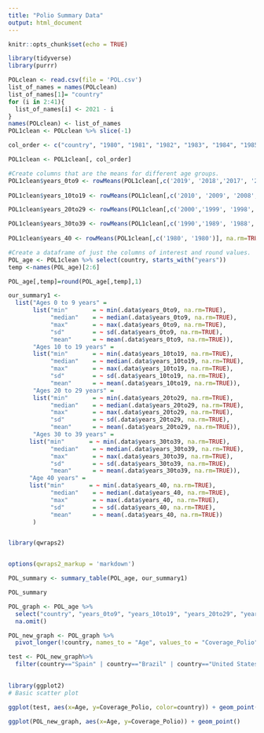 ```yaml
---
title: "Polio Summary Data"
output: html_document
---
```


```r
knitr::opts_chunk$set(echo = TRUE)
```


```r
library(tidyverse)
library(purrr)
```

```r
POLclean <- read.csv(file = 'POL.csv')
list_of_names = names(POLclean)
list_of_names[1]= "country"
for (i in 2:41){
  list_of_names[i] <- 2021 - i
}
names(POLclean) <- list_of_names
POL1clean <- POLclean %>% slice(-1)

col_order <- c("country", "1980", "1981", "1982", "1983", "1984", "1985", "1986", "1987", "1988", "1989", "1990", "1991", "1992", "1993", "1994", "1995", "1996", "1997", "1998","1999", "2000", "2001", "2002", "2003", "2004", "2005", "2006", "2007", "2008", "2009", "2010", "2011", "2012", "2013", "2014", "2015", "2016", "2017", "2018", "2019")

POL1clean <- POL1clean[, col_order]

#Create columns that are the means for different age groups.
POL1clean$years_0to9 <- rowMeans(POL1clean[,c('2019', '2018','2017', '2016', '2015', '2014', '2013', '2012', '2011')], na.rm=TRUE)
 
POL1clean$years_10to19 <- rowMeans(POL1clean[,c('2010', '2009', '2008','2007', '2006', '2005', '2004', '2003', '2002', '2001')], na.rm=TRUE) 

POL1clean$years_20to29 <- rowMeans(POL1clean[,c('2000','1999', '1998','1997', '1996', '1995', '1994', '1993', '1992', '1991')], na.rm=TRUE)

POL1clean$years_30to39 <- rowMeans(POL1clean[,c('1990','1989', '1988','1987', '1986', '1985', '1984', '1983', '1982', '1981')], na.rm=TRUE)
 
POL1clean$years_40 <- rowMeans(POL1clean[,c('1980', '1980')], na.rm=TRUE)

```


```r

#Create a dataframe of just the columns of interest and round values.
POL_age <- POL1clean %>% select(country, starts_with("years"))
temp <-names(POL_age)[2:6]

POL_age[,temp]=round(POL_age[,temp],1)

our_summary1 <-
  list("Ages 0 to 9 years" =
       list("min"       = ~ min(.data$years_0to9, na.rm=TRUE),
            "median"    = ~ median(.data$years_0to9, na.rm=TRUE),
            "max"       = ~ max(.data$years_0to9, na.rm=TRUE),
            "sd"        = ~ sd(.data$years_0to9, na.rm=TRUE),
            "mean"      = ~ mean(.data$years_0to9, na.rm=TRUE)),
       "Ages 10 to 19 years" =
       list("min"       = ~ min(.data$years_10to19, na.rm=TRUE),
            "median"    = ~ median(.data$years_10to19, na.rm=TRUE),
            "max"       = ~ max(.data$years_10to19, na.rm=TRUE),
            "sd"        = ~ sd(.data$years_10to19, na.rm=TRUE),
            "mean"      = ~ mean(.data$years_10to19, na.rm=TRUE)),
       "Ages 20 to 29 years" =
       list("min"       = ~ min(.data$years_20to29, na.rm=TRUE),
            "median"    = ~ median(.data$years_20to29, na.rm=TRUE),
            "max"       = ~ max(.data$years_20to29, na.rm=TRUE),
            "sd"        = ~ sd(.data$years_20to29, na.rm=TRUE),
            "mean"      = ~ mean(.data$years_20to29, na.rm=TRUE)),
       "Ages 30 to 39 years" =
      list("min"       = ~ min(.data$years_30to39, na.rm=TRUE),
            "median"    = ~ median(.data$years_30to39, na.rm=TRUE),
            "max"       = ~ max(.data$years_30to39, na.rm=TRUE),
            "sd"        = ~ sd(.data$years_30to39, na.rm=TRUE),
            "mean"      = ~ mean(.data$years_30to39, na.rm=TRUE)),
      "Age 40 years" =
      list("min"       = ~ min(.data$years_40, na.rm=TRUE),
            "median"    = ~ median(.data$years_40, na.rm=TRUE),
            "max"       = ~ max(.data$years_40, na.rm=TRUE),
            "sd"        = ~ sd(.data$years_40, na.rm=TRUE),
            "mean"      = ~ mean(.data$years_40, na.rm=TRUE))
       )


library(qwraps2)


options(qwraps2_markup = 'markdown')

POL_summary <- summary_table(POL_age, our_summary1)

POL_summary


```


```r

POL_graph <- POL_age %>%
  select("country", "years_0to9", "years_10to19", "years_20to29", "years_30to39") %>%
  na.omit()

POL_new_graph <- POL_graph %>%
  pivot_longer(!country, names_to = "Age", values_to = "Coverage_Polio")

test <- POL_new_graph%>%
  filter(country=="Spain" | country=="Brazil" | country=="United States of America" | country=="Japan" | country=="Kenya" | country=="Egypt")
  

library(ggplot2)
# Basic scatter plot

ggplot(test, aes(x=Age, y=Coverage_Polio, color=country)) + geom_point()

```

```r

ggplot(POL_new_graph, aes(x=Age, y=Coverage_Polio)) + geom_point()

```

